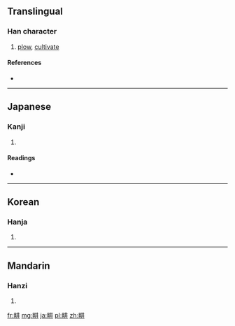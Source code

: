 ==Translingual==

===Han character===
{{Han char|rn=102|rad=田|as=04|sn=9|four=|canj=田廿廿 (WTT), X田廿廿 (XWTT)}}

# [[plow]], [[cultivate]]

====References====
* {{Han ref|kx=0760.160|dkj=21773|dj=1170.090|hdz=42531.070|uh=754A|ud=30026}}

----

==Japanese==

===Kanji===
{{ja-kanji|grade=|rs=田04}}

# {{defn|Japanese|sort=田04}}

====Readings====
* {{ja-readings|on=[[こう]] (kō)|kun=[[たがやす]] (tagayasu)|nanori=}}

----

==Korean==

===Hanja===
{{ko-hanja|hangeul=경|eumhun=|rv=gyeong|mr=kyŏng|y=kyeng}}

# {{defn|Korean|sort=田04}}

----

==Mandarin==

===Hanzi===
{{cmn-hanzi|pin=[[gēng]] ([[geng1]])|wg=keng<sup>1</sup>}}

# {{defn|Mandarin|sort=田04}}

[[fr:畊]]
[[mg:畊]]
[[ja:畊]]
[[pl:畊]]
[[zh:畊]]